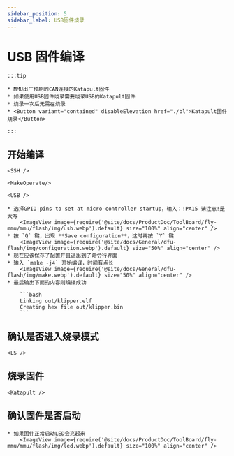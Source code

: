 ```yaml
---
sidebar_position: 5
sidebar_label: USB固件烧录
---
```





# USB 固件编译

    :::tip

    * MMU出厂预刷的CAN连接的Katapult固件
    * 如果使用USB固件烧录需要烧录USB的Katapult固件
    * 烧录一次后无需在烧录
    * <Button variant="contained" disableElevation href="./bl">Katapult固件烧录</Button>

    :::

## 开始编译

    <SSH />

    <MakeOperate/>

    <USB />

    * 选择GPIO pins to set at micro-controller startup，输入：!PA15 请注意!是大写
        <ImageView image={require('@site/docs/ProductDoc/ToolBoard/fly-mmu/mmu/flash/img/usb.webp').default} size="100%" align="center" />
    * 按 `Q` 键，出现 **Save configuration**，这时再按 `Y` 键
        <ImageView image={require('@site/docs/General/dfu-flash/img/configuration.webp').default} size="50%" align="center" />
    * 现在应该保存了配置并且退出到了命令行界面
    * 输入 `make -j4` 开始编译，时间有点长
        <ImageView image={require('@site/docs/General/dfu-flash/img/make.webp').default} size="50%" align="center" />
    * 最后输出下面的内容则编译成功

        ```bash
        Linking out/klipper.elf
        Creating hex file out/klipper.bin
        ```

## 确认是否进入烧录模式


    <LS />


## 烧录固件
    
    <Katapult />

## 确认固件是否启动

    * 如果固件正常启动LED会亮起来
        <ImageView image={require('@site/docs/ProductDoc/ToolBoard/fly-mmu/mmu/flash/img/led.webp').default} size="100%" align="center" />

